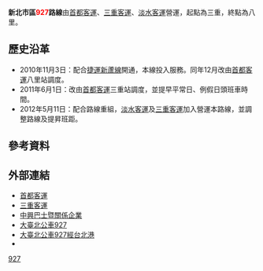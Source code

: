 {{Infobox Bus Route
| number = 新北市區<font color="red">927</font>路線
| image =[[File:三重客運KKB-1511_927門側.jpg|350px]][[File:299FU_927.JPG|350px]]
| bgcolor = white
| fontcolor = red
| system = 新北市區
| manager = [[新北市政府交通局|新北市政府交通局]]運輸管理科
| operator = [[首都客運|首都客運]]<br>[[三重客運|三重客運]]<br>[[淡水客運|淡水客運]]
| garage = [[首都客運|首都客運]]:三重二站<br>[[三重客運|三重客運]]:八里站<br>[[淡水客運|淡水客運]]:八里站
| vehicle =
| start = 三重
| via = {{BS-map
|title=新北市區公車927路線站牌
|legend=0
|lua=1
|collapse = yes
|map=
KBHFa~~三重站
BHF~~自然公園
BHF~~吉祥街口
BHF~~[[新北市立新北高級中學|新北高中]]
BHF(L)g~~[[家樂福|家樂福]]
BHF(R)f~~分子尾
BHF~~五華街口
BHF~~集賢路
BHF~~尼加拉瓜公園
BHF~~[[File:The_seal_of_Department_of_Rapid_Transit_Systems,_Taipei_City_Government_20140108.svg|20px]]捷運[[徐匯中學站|徐匯中學站]](集賢路)
BHF(R)f~~民和公寓
BHF~~溪墘
BHF~~蘆洲派出所
BHF~~蘆洲監理站
BHF~~和平路口
BHF~~正和街口
BHF~~長榮光華路口
BHF~~正義公園
BHF~~中原長安街口
hSTRae~~ <font color="green">永安大橋</font>
STR~~<font color="red">[[File:TW_PHW64.svg|20px]][[五股二交流道|五股二交流道]]（快速公路不停靠）</font>
hSTRae~~ <font color="red">[[File:TW_PHW64.svg|20px]][[台64線|台64線]]快速公路（快速公路不停靠）</font>
STR~~<font color="red">[[File:TW_PHW64.svg|20px]][[五股一交流道|五股一交流道]]（快速公路不停靠）</font>
hSTRae~~ <font color="red">[[File:TW_PHW64.svg|20px]][[台64線|台64線]]快速公路（快速公路不停靠）</font>
STR~~<font color="red">[[File:TW_PHW64.svg|20px]][[觀音山交流道|觀音山交流道]]（快速公路不停靠）</font>
hSTRae~~ <font color="red">[[File:TW_PHW64.svg|20px]][[台64線|台64線]]快速公路（快速公路不停靠）</font>
uSTR~~<font color="red">[[File:TW_PHW64.svg|20px]]觀音山隧道（快速公路不停靠）</font>
hSTRae~~ <font color="red">[[File:TW_PHW64.svg|20px]][[台64線|台64線]]快速公路（快速公路不停靠）</font>
STR~~<font color="red">[[File:TW_PHW64.svg|20px]][[八里交流道|八里交流道]]（快速公路不停靠）</font>
BHF(R)f~~八里分駐所
BHF(L)g~~土地公廟
BHF~~八里
BHF~~舊城里
BHF~~中山路商港八路口
BHF~~八里服務站
BHF~~八里國小
BHF~~中廣公司
BHF~~山海觀
BHF~~八里行政中心([[十三行博物館|十三行博物館]])
BHF~~田心
BHF~~公田
BHF~~埤頭里
BHF~~挖仔尾
BHF~~大竹圍
BHF~~大崁國小
BHF~~安老院
BHF~~大崁里
BS2+l\BS2+r
STR\BHF(L)g~~忠四街
STR\BHF(L)g~~水興公
STR\BHF(L)g~~左岸公園(左岸碼頭)
STR\BHF(L)g~~[[臺北府城西門|西門]]
STR\BHF(L)g~~乙天宮
STRl\STRr
}}
| via1 = 
| end = 八里
| length =
| level = 05:50～22:30
| level1 =
| frequency =  尖峰：8～10分<br />離峰：15～30分<br />例假日：20～30分
| frequency1 =
| time =
| fare = 台北聯營兩段票
| section_fare_1 = [[台64線|台64線]]觀音山隧道
| section_fare_buffer_1 = 
| section_fare_2 =
| section_fare_buffer_2 =
| other_route =
| compete =
}}

'''新北市區<font color="red">927</font>路線'''由[[首都客運|首都客運]]、[[三重客運|三重客運]]、[[淡水客運|淡水客運]]營運，起點為三重，終點為八里。

==歷史沿革==
*2010年11月3日：配合[[捷運新蘆線|捷運新蘆線]]開通，本線投入服務。同年12月改由[[首都客運|首都客運]]八里站調度。
*2011年6月1日：改由[[首都客運|首都客運]]三重站調度，並提早平常日、例假日頭班車時間。
*2012年5月11日：配合路線重組，[[淡水客運|淡水客運]]及[[三重客運|三重客運]]加入營運本路線，並調整路線及提昇班距。

==參考資料==

==外部連結==
*[http://www.capital-bus.com.tw/ 首都客運] {{Wayback|url=http://www.capital-bus.com.tw/ |date=20060820175042 }} 
*[http://www.sanchung-bus.com.tw/ 三重客運] {{Wayback|url=http://www.sanchung-bus.com.tw/ |date=20161017175340 }} 
*[http://www.csgroup-bus.com.tw/ 中興巴士暨關係企業] {{Wayback|url=http://www.csgroup-bus.com.tw/ |date=20160829021456 }} 
*[https://ebus.gov.taipei/EBus/VsSimpleMap?gb=0&routeid=0400092700 大臺北公車927]
*[https://ebus.gov.taipei/EBus/VsSimpleMap?gb=0&routeid=0400092790# 大臺北公車927經台北港]
*{{facebook|TransTaipei|暢行台北公車客運資訊站}}

{{新北市區公車路線}}
{{台北聯營公車路線}}
{{台北聯營公車}}

[[Category:新北市區公車路線|927]]